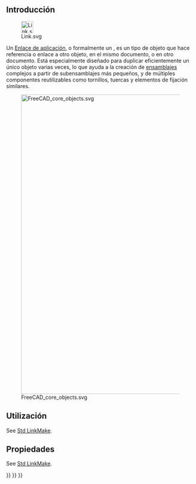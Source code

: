 <languages/>
{{TOCright}}

<span id="Introduction"></span>
== Introducción ==

[[File:Link.svg|32px]]

Un [[App_Link/es|Enlace de aplicación]], o formalmente un {{incode|App::Link}}, es un tipo de objeto que hace referencia o enlace a otro objeto, en el mismo documento, o en otro documento. Está especialmente diseñado para duplicar eficientemente un único objeto varias veces, lo que ayuda a la creación de [[assembly/es|ensamblajes]] complejos a partir de subensamblajes más pequeños, y de múltiples componentes reutilizables como tornillos, tuercas y elementos de fijación similares.

[[File:FreeCAD_core_objects.svg|800px]]

{{Caption|Simplified diagram of the relationships between the core objects in FreeCAD}}

<span id="Usage"></span>
== Utilización ==

See [[Std_LinkMake#Usage|Std LinkMake]].

<span id="Properties"></span>
== Propiedades ==

See [[Std_LinkMake#Properties|Std LinkMake]].


{{Std_Base_navi{{#translation:}}}}
{{Document_objects_navi{{#translation:}}}}
{{Userdocnavi{{#translation:}}}}